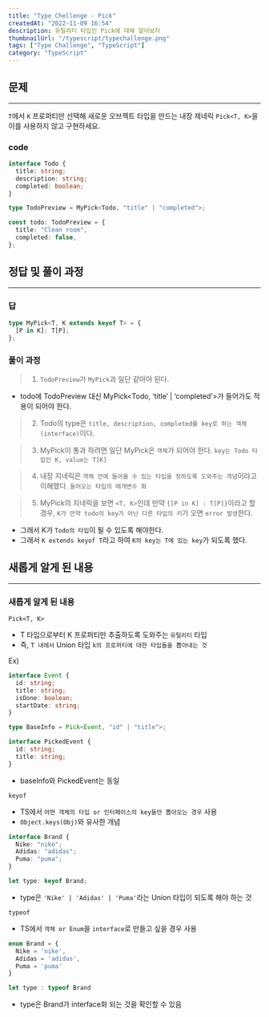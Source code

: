 ```yaml
---
title: "Type Chellenge - Pick"
createdAt: "2022-11-09 16:54"
description: 유틸리티 타입인 Pick에 대해 알아보자
thumbnailUrl: "/typescript/typechallenge.png"
tags: ["Type Challenge", "TypeScript"]
category: "TypeScript"
---
```


## 문제

---

`T`에서 `K` 프로퍼티만 선택해 새로운 오브젝트 타입을 만드는 내장 제네릭 `Pick<T, K>`을 이를 사용하지 않고 구현하세요.

### code

```ts
interface Todo {
  title: string;
  description: string;
  completed: boolean;
}

type TodoPreview = MyPick<Todo, "title" | "completed">;

const todo: TodoPreview = {
  title: "Clean room",
  completed: false,
};
```

## 정답 및 풀이 과정

---

### 답

```ts
type MyPick<T, K extends keyof T> = {
  [P in K]: T[P];
};
```

### 풀이 과정

> 1. `TodoPreview`가 `MyPick`과 일단 같아야 된다.

- todo에 TodoPreview 대신 MyPick<Todo, ‘title’ | ‘completed’>가 들어가도 적용이 되어야 한다.

> 2. Todo의 type은 `title, description, completed를 key로 하는 객체(interface)`이다.

> 3. MyPick이 통과 하려면 일단 MyPick은 `객체`가 되어야 한다.
>    `key는 Todo 타입인 K, value는 T[K]`

> 4. 내장 지네릭은 `객체 안에 들어올 수 있는 타입을 정하도록 도와주는 개념`이라고 이해했다.
>    `들어오는 타입의 매개변수 화`

> 5. MyPick의 지네릭을 보면 `<T, K>`인데 만약 `{[P in K] : T[P]}`이라고 할 경우, `K가 만약 todo의 key가 아닌 다른 타입의 키`가 오면 `error 발생`한다.

- 그래서 K가 `Todo의 타입`이 될 수 있도록 해야한다.
- 그래서 `K extends keyof T`라고 하여 `K의 key는 T에 있는 key`가 되도록 했다.

## 새롭게 알게 된 내용

---

### 새롭게 알게 된 내용

`Pick<T, K>`

>

- T 타입으로부터 K 프로퍼티만 추출하도록 도와주는 `유틸리티` 타입
- 즉, `T 내에서` Union 타입 `k의 프로퍼티에 대한 타입들을 뽑아내는 것`

Ex)

```ts
interface Event {
  id: string;
  title: string;
  isDone: boolean;
  startDate: string;
}

type BaseInfo = Pick<Event, "id" | "title">;

interface PickedEvent {
  id: string;
  title: string;
}
```

- baseInfo와 PickedEvent는 동일

`keyof`

- TS에서 `어떤 객체의 타입 or 인터페이스의 key들만 뽑아오는 경우` 사용
- `Object.keys(Obj)`와 유사한 개념

```ts
interface Brand {
  Nike: "nike";
  Adidas: "adidas";
  Puma: "puma";
}

let type: keyof Brand;
```

- type은 `'Nike' | 'Adidas' | 'Puma'`라는 Union 타입이 되도록 해야 하는 것

`typeof`

- TS에서 `객체 or Enum`을 `interface`로 만들고 싶을 경우 사용

```ts
enum Brand = {
  Nike = 'nike',
  Adidas = 'adidas',
  Puma = 'puma'
}

let type : typeof Brand
```

- type은 Brand가 interface화 되는 것을 확인할 수 있음
